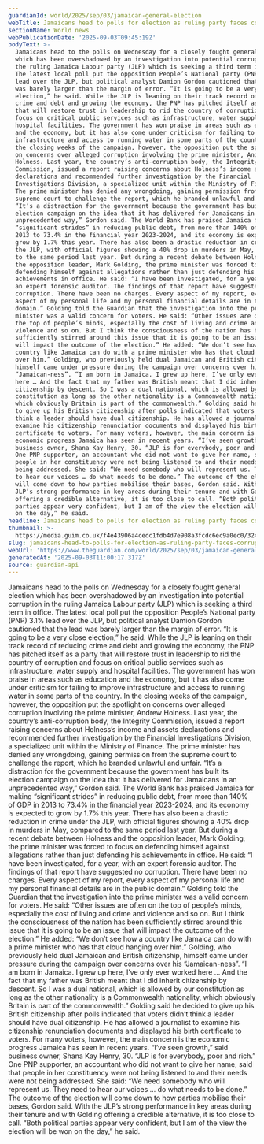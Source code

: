 ```yaml
---
guardianId: world/2025/sep/03/jamaican-general-election
webTitle: Jamaicans head to polls for election as ruling party faces corruption concerns
sectionName: World news
webPublicationDate: '2025-09-03T09:45:19Z'
bodyText: >-
  Jamaicans head to the polls on Wednesday for a closely fought general election
  which has been overshadowed by an investigation into potential corruption in
  the ruling Jamaica Labour party (JLP) which is seeking a third term in office.
  The latest local poll put the opposition People’s National party (PNP) 3.1%
  lead over the JLP, but political analyst Damion Gordon cautioned that the lead
  was barely larger than the margin of error. “It is going to be a very close
  election,” he said. While the JLP is leaning on their track record of reducing
  crime and debt and growing the economy, the PNP has pitched itself as a party
  that will restore trust in leadership to rid the country of corruption and
  focus on critical public services such as infrastructure, water supply and
  hospital facilities. The government has won praise in areas such as education
  and the economy, but it has also come under criticism for failing to improve
  infrastructure and access to running water in some parts of the country. In
  the closing weeks of the campaign, however, the opposition put the spotlight
  on concerns over alleged corruption involving the prime minister, Andrew
  Holness. Last year, the country’s anti-corruption body, the Integrity
  Commission, issued a report raising concerns about Holness’s income and assets
  declarations and recommended further investigation by the Financial
  Investigations Division, a specialized unit within the Ministry of Finance.
  The prime minister has denied any wrongdoing, gaining permission from the
  supreme court to challenge the report, which he branded unlawful and unfair.
  “It’s a distraction for the government because the government has built its
  election campaign on the idea that it has delivered for Jamaicans in an
  unprecedented way,” Gordon said. The World Bank has praised Jamaica for making
  “significant strides” in reducing public debt, from more than 140% of GDP in
  2013 to 73.4% in the financial year 2023-2024, and its economy is expected to
  grow by 1.7% this year. There has also been a drastic reduction in crime under
  the JLP, with official figures showing a 40% drop in murders in May, compared
  to the same period last year. But during a recent debate between Holness and
  the opposition leader, Mark Golding, the prime minister was forced to focus on
  defending himself against allegations rather than just defending his
  achievements in office. He said: “I have been investigated, for a year, with
  an expert forensic auditor. The findings of that report have suggested no
  corruption. There have been no charges. Every aspect of my report, every
  aspect of my personal life and my personal financial details are in the public
  domain.” Golding told the Guardian that the investigation into the prime
  minister was a valid concern for voters. He said: “Other issues are often on
  the top of people’s minds, especially the cost of living and crime and
  violence and so on. But I think the consciousness of the nation has been
  sufficiently stirred around this issue that it is going to be an issue that
  will impact the outcome of the election.” He added: “We don’t see how a
  country like Jamaica can do with a prime minister who has that cloud hanging
  over him.” Golding, who previously held dual Jamaican and British citizenship,
  himself came under pressure during the campaign over concerns over his
  “Jamaican-ness”. “I am born in Jamaica. I grew up here, I’ve only ever worked
  here … And the fact that my father was British meant that I did inherit
  citizenship by descent. So I was a dual national, which is allowed by our
  constitution as long as the other nationality is a Commonwealth nationality,
  which obviously Britain is part of the commonwealth.” Golding said he decided
  to give up his British citizenship after polls indicated that voters didn’t
  think a leader should have dual citizenship. He has allowed a journalist to
  examine his citizenship renunciation documents and displayed his birth
  certificate to voters. For many voters, however, the main concern is the
  economic progress Jamaica has seen in recent years. “I’ve seen growth,” said
  business owner, Shana Kay Henry, 30. “JLP is for everybody, poor and rich.”
  One PNP supporter, an accountant who did not want to give her name, said that
  people in her constituency were not being listened to and their needs were not
  being addressed. She said: “We need somebody who will represent us. They need
  to hear our voices … do what needs to be done.” The outcome of the election
  will come down to how parties mobilise their bases, Gordon said. With the
  JLP’s strong performance in key areas during their tenure and with Golding
  offering a credible alternative, it is too close to call. “Both political
  parties appear very confident, but I am of the view the election will be won
  on the day,” he said.
headline: Jamaicans head to polls for election as ruling party faces corruption concerns
thumbnail: >-
  https://media.guim.co.uk/f4e43906a4cedc1fdb4d7e908a3fcdc6ec9a0ec0/324_0_4459_3566/500.jpg
slug: jamaicans-head-to-polls-for-election-as-ruling-party-faces-corruption-concerns
webUrl: 'https://www.theguardian.com/world/2025/sep/03/jamaican-general-election'
generatedAt: '2025-09-03T11:00:17.317Z'
source: guardian-api
---
```

Jamaicans head to the polls on Wednesday for a closely fought general election which has been overshadowed by an investigation into potential corruption in the ruling Jamaica Labour party (JLP) which is seeking a third term in office. The latest local poll put the opposition People’s National party (PNP) 3.1% lead over the JLP, but political analyst Damion Gordon cautioned that the lead was barely larger than the margin of error. “It is going to be a very close election,” he said. While the JLP is leaning on their track record of reducing crime and debt and growing the economy, the PNP has pitched itself as a party that will restore trust in leadership to rid the country of corruption and focus on critical public services such as infrastructure, water supply and hospital facilities. The government has won praise in areas such as education and the economy, but it has also come under criticism for failing to improve infrastructure and access to running water in some parts of the country. In the closing weeks of the campaign, however, the opposition put the spotlight on concerns over alleged corruption involving the prime minister, Andrew Holness. Last year, the country’s anti-corruption body, the Integrity Commission, issued a report raising concerns about Holness’s income and assets declarations and recommended further investigation by the Financial Investigations Division, a specialized unit within the Ministry of Finance. The prime minister has denied any wrongdoing, gaining permission from the supreme court to challenge the report, which he branded unlawful and unfair. “It’s a distraction for the government because the government has built its election campaign on the idea that it has delivered for Jamaicans in an unprecedented way,” Gordon said. The World Bank has praised Jamaica for making “significant strides” in reducing public debt, from more than 140% of GDP in 2013 to 73.4% in the financial year 2023-2024, and its economy is expected to grow by 1.7% this year. There has also been a drastic reduction in crime under the JLP, with official figures showing a 40% drop in murders in May, compared to the same period last year. But during a recent debate between Holness and the opposition leader, Mark Golding, the prime minister was forced to focus on defending himself against allegations rather than just defending his achievements in office. He said: “I have been investigated, for a year, with an expert forensic auditor. The findings of that report have suggested no corruption. There have been no charges. Every aspect of my report, every aspect of my personal life and my personal financial details are in the public domain.” Golding told the Guardian that the investigation into the prime minister was a valid concern for voters. He said: “Other issues are often on the top of people’s minds, especially the cost of living and crime and violence and so on. But I think the consciousness of the nation has been sufficiently stirred around this issue that it is going to be an issue that will impact the outcome of the election.” He added: “We don’t see how a country like Jamaica can do with a prime minister who has that cloud hanging over him.” Golding, who previously held dual Jamaican and British citizenship, himself came under pressure during the campaign over concerns over his “Jamaican-ness”. “I am born in Jamaica. I grew up here, I’ve only ever worked here … And the fact that my father was British meant that I did inherit citizenship by descent. So I was a dual national, which is allowed by our constitution as long as the other nationality is a Commonwealth nationality, which obviously Britain is part of the commonwealth.” Golding said he decided to give up his British citizenship after polls indicated that voters didn’t think a leader should have dual citizenship. He has allowed a journalist to examine his citizenship renunciation documents and displayed his birth certificate to voters. For many voters, however, the main concern is the economic progress Jamaica has seen in recent years. “I’ve seen growth,” said business owner, Shana Kay Henry, 30. “JLP is for everybody, poor and rich.” One PNP supporter, an accountant who did not want to give her name, said that people in her constituency were not being listened to and their needs were not being addressed. She said: “We need somebody who will represent us. They need to hear our voices … do what needs to be done.” The outcome of the election will come down to how parties mobilise their bases, Gordon said. With the JLP’s strong performance in key areas during their tenure and with Golding offering a credible alternative, it is too close to call. “Both political parties appear very confident, but I am of the view the election will be won on the day,” he said.
